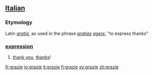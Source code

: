== [[Italian]] ==
===Etymology===
Latin ''[[gratia]]'', as used in the phrase ''[[gratia]]s [[agere]]'', "to express thanks"

===[[expression]]===
# [[thank you]], [[thanks]]!

[[fr:grazie]]
[[io:grazie]]
[[it:grazie]]
[[fi:grazie]]
[[sv:grazie]]
[[zh:grazie]]